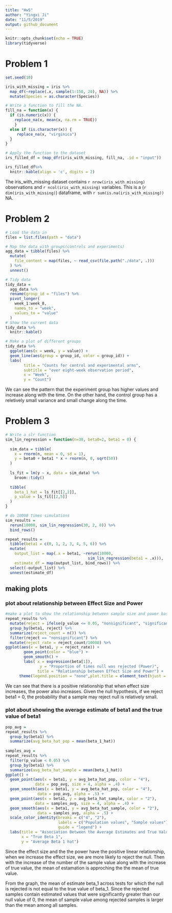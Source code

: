 ```yaml
---
title: "Hw5"
author: "Yingxi Ji"
date: "11/5/2019"
output: github_document
---
```


```r
knitr::opts_chunk$set(echo = TRUE)
library(tidyverse)

```

# Problem 1
```r
set.seed(10)

iris_with_missing = iris %>% 
  map_df(~replace(.x, sample(1:150, 20), NA)) %>%
  mutate(Species = as.character(Species))

# Write a function to fill the NA. 
fill_na = function(x) {
  if (is.numeric(x)) { 
    replace_na(x, mean(x, na.rm = TRUE))
    }
  else if (is.character(x)) { 
     replace_na(x, "virginica")
  }
}

# Apply the function to the dataset 
irs_filled_df = (map_dfr(iris_with_missing, fill_na, .id = "input")) 

irs_filled_df%>%
  knitr::kable(align = 'c', digits = 2)
```

The iris_with_missing dataset contains `r nrow(iris_with_missing)` observations and `r ncol(iris_with_missing)` variables. This is a (`r dim(iris_with_missing)`) dataframe, with `r sum(is.na(iris_with_missing))` NA.

# Problem 2
```r
# Load the data in 
files = list.files(path = "data")

# Map the data with groups(controls and experiments)
agg_data = tibble(files) %>% 
  mutate(
    file_content = map(files, ~ read_csv(file.path("./data", .)))
  ) %>% 
  unnest()

# Tidy data 
tidy_data = 
  agg_data %>%
  rename(group_id = "files") %>% 
  pivot_longer(
    week_1:week_8, 
    names_to = "week", 
    values_to = "value"
  )
# Show the current data 
tidy_data %>% 
  knitr::kable()

# Make a plot of different groups 
tidy_data %>% 
  ggplot(aes(x = week, y = value)) +
  geom_line(aes(group = group_id, color = group_id)) +
  labs(
        title = "Counts for control and experimental arms",
        subtitle = "over eight-week observation period",
        x = "Week",
        y = "Count")

```

We can see the pattern that the experiment group has higher values and increase along with the time. On the other hand, the control group has a reletively small variance and small change along the time. 

# Problem 3 
```r
# Write a slr function 
sim_lin_regression = function(n=30, beta0=2, beta1 = 0) {
  
  sim_data = tibble(
    x = rnorm(n, mean = 0, sd = 1),
    y = beta0 + beta1 * x + rnorm(n, 0, sqrt(50))
  )
  
  ls_fit = lm(y ~ x, data = sim_data) %>% 
    broom::tidy()
  
  tibble(
    beta_1_hat = ls_fit[[2,2]],
    p_value = ls_fit[[2,5]]
  )
}

# do 10000 times simulations 
sim_results = 
  rerun(10000, sim_lin_regression(30, 2, 0)) %>% 
  bind_rows()

repeat_results = 
  tibble(beta1 = c(0, 1, 2, 3, 4, 5, 6)) %>% 
  mutate(
    output_list = map(.x = beta1, ~rerun(10000,       
                                    sim_lin_regression(beta1 = .x))),
    estimate_df = map(output_list, bind_rows)) %>% 
  select(-output_list) %>% 
  unnest(estimate_df)
```

## making plots 
### plot about relationship between Effect Size and Power
```r
#make a plot to show the relationship between sample size and power based on significance 
repeat_results %>% 
  mutate(reject = ifelse(p_value <= 0.05, "nonsignificant", "significant")) %>% 
  group_by(beta1, reject) %>% 
  summarize(reject_count = n()) %>% 
  filter(reject == "nonsignificant") %>% 
  mutate(reject_rate = reject_count/10000) %>% 
ggplot(aes(x = beta1, y = reject_rate)) +
        geom_point(color = "blue") +
        geom_smooth() +
        labs( x = expression(beta[1]),
               y = "Proportion of times null was rejected (Power)",
              title = "Relationship between Effect Size and Power") +
      theme(legend.position = "none",plot.title = element_text(hjust = 0.5))

```

We can see that there is a positive relationship that when effect size increases, the power also increases. Given the null hypothesis, if we reject beta1 = 0, the probability that a sample may reject null is relatively small.

### plot about showing the average estimate of beta1 and the true value of beta1 
```r
pop_avg = 
repeat_results %>% 
  group_by(beta1) %>% 
  summarize(avg_beta_hat_pop = mean(beta_1_hat)) 
 
samples_avg = 
repeat_results %>% 
  filter(p_value < 0.05) %>% 
  group_by(beta1) %>% 
  summarize(avg_beta_hat_sample = mean(beta_1_hat)) 
ggplot() + 
  geom_point(aes(x = beta1, y = avg_beta_hat_pop, color = "4"), 
             data = pop_avg, size = 4, alpha = .4) +
  geom_smooth(aes(x = beta1, y = avg_beta_hat_pop, color = "4"), 
              data = pop_avg, alpha = .5) +
  geom_point(aes(x = beta1, y = avg_beta_hat_sample, color = "2"), 
             data = samples_avg, size = 4, alpha = .4) +
  geom_smooth(aes(x = beta1, y = avg_beta_hat_sample, color = "2"), 
              data = samples_avg, alpha = .5) +
  scale_color_identity(breaks = c("4", "2"),
                       labels = c("Population values", "Sample values"),
                       guide = "legend") +
  labs(title = "Association Between the Average Estimates and True Values", 
       x = "True Beta 1",
       y = "Average Beta 1 hat") 
```

Since the effect size and the the power have the positive linear relationship, when we increase the effect size, we are more likely to reject the null. Then with the increase of the number of the sample value along with the increase of true value, the mean of estamation is approching the the mean of true value. 

From the graph, the mean of estimate beta_1 across tests for which the null is rejected is not equal to the true value of beta_1. Since the rejected samples contain estimated values that were significantly greater than our null value of 0, the mean of sample value among rejected samples is larger than the mean among all samples. 


